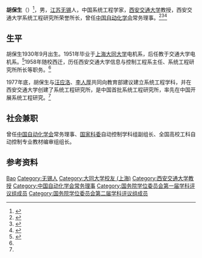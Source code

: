 '''胡保生'''（{{bd|1930年|9月|2021年|4月23日|catIdx=Hu}}）<ref>{{Cite web|title=中国系统工程学科创始人之一胡保生逝世 享年91岁|url=https://www.chinanews.com/sh/2021/04-24/9462577.shtml|accessdate=2021-04-23|work=中新网|publisher=|archive-date=2021-04-24|archive-url=https://web.archive.org/web/20210424133122/https://www.chinanews.com/sh/2021/04-24/9462577.shtml|dead-url=no}}</ref>，男，[[江苏|江苏]][[无锡|无锡]]人，中国系统工程学家，[[西安交通大学|西安交通大学]]教授，西安交通大学系统工程研究所荣誉所长，曾任[[中国自动化学会|中国自动化学会]]常务理事。<ref>{{Cite book|title=中华当代文化名人大辞典|author=张品兴, 殷登祥, 陈有进等主编|publisher=中国广播电视出版社|year=1992|isbn=9787504315137|location=北京|pages=}}</ref><ref>{{Cite book|title=二十世纪中国名人辞典|author=蔡开松, 于信凤主编; 曾卓明, 周溯源, 赵书刚副主编|publisher=辽宁人民出版社|year=1991|isbn=|location=沈阳|pages=}}</ref><ref>{{Cite book|title=中国科学技术专家传略 • 工程技术编 自动化仪器仪表卷 二|author=中国科学技术协会编; 杨嘉墀主编; 金国藩副主编|publisher=机械工业出版社|year=2001|isbn=|location=北京|pages=}}</ref>

== 生平 ==
胡保生1930年9月出生。1951年毕业于[[大同大学_(上海)|上海大同大学]]电机系，后任教于交通大学电机系。<ref name=":0">{{Cite web|title=沉痛悼念 西安交通大学胡保生教授逝世|url=http://news.xjtu.edu.cn/info/1002/132680.htm|accessdate=2021-04-25|work=西安交通大学|archive-date=2021-04-26|archive-url=https://web.archive.org/web/20210426082515/http://news.xjtu.edu.cn/info/1002/132680.htm|dead-url=no}}</ref>1958年随校西迁，历任西安交通大学信息与控制工程系主任、系统工程研究所所长等职务。<ref name=":0" />

1977年底，胡保生与[[汪应洛|汪应洛]]、[[李人厚|李人厚]]共同向教育部建议建立系统工程学科，并在西安交通大学创建了系统工程研究所，是中国首批系统工程研究所，率先在中国开展系统工程研究。<ref name=":0" />

== 社会兼职 ==
曾任[[中国自动化学会|中国自动化学会]]常务理事、[[中华人民共和国科学技术部|国家科委]]自动控制学科组副组长、全国高校工科自动控制专业教材编审组组长。

== 参考资料 ==
{{reflist}}

{{国务院学位委员会第一届学科评议组/工学}}
{{国务院学位委员会第二届学科评议组/工学}}
{{Navboxes 
| title  = 胡保生在[[中国自动化学会|中国自动化学会]]的职务
| list1  =
{{中国自动化学会第四届理事会}}
{{中国自动化学会第五届理事会}}
}}

{{Authority control}}

{{DEFAULTSORT:Hu胡}}
[[Category:胡姓|Bao]]
[[Category:无锡人|Category:无锡人]]
[[Category:大同大学校友_(上海)|Category:大同大学校友 (上海)]]
[[Category:西安交通大学教授|Category:西安交通大学教授]]
[[Category:中国自动化学会常务理事|Category:中国自动化学会常务理事]]
[[Category:国务院学位委员会第一届学科评议组成员|Category:国务院学位委员会第一届学科评议组成员]]
[[Category:国务院学位委员会第二届学科评议组成员|Category:国务院学位委员会第二届学科评议组成员]]